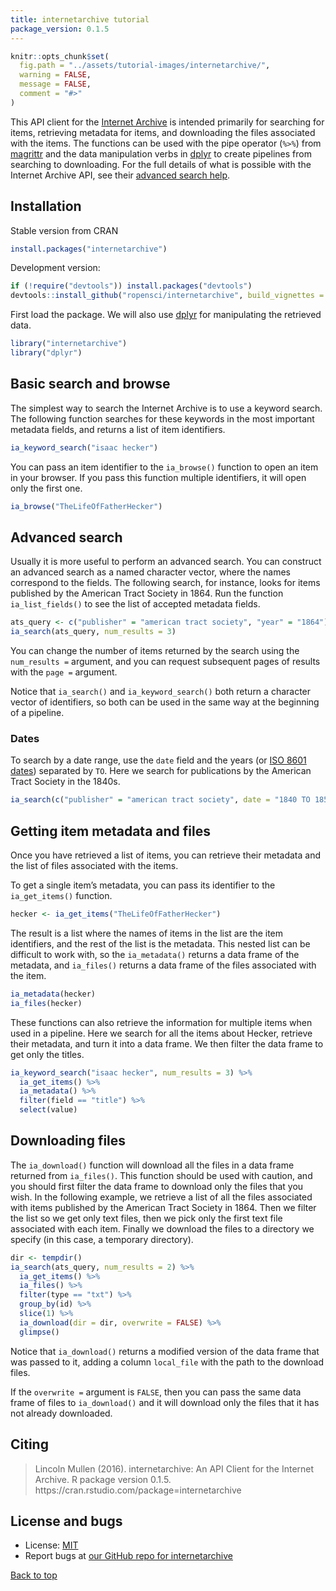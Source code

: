 ```yaml
---
title: internetarchive tutorial
package_version: 0.1.5
---
```


```r
knitr::opts_chunk$set(
  fig.path = "../assets/tutorial-images/internetarchive/",
  warning = FALSE,
  message = FALSE,
  comment = "#>"
)
```

This API client for the [Internet Archive](https://archive.org/) is intended primarily for searching for items, retrieving metadata for items, and downloading the files associated with the items. The functions can be used with the pipe operator (`%>%`) from [magrittr](https://github.com/smbache/magrittr) and the data manipulation verbs in [dplyr](https://github.com/hadley/dplyr) to create pipelines from searching to downloading. For the full details of what is possible with the Internet Archive API, see their [advanced search help](https://archive.org/advancedsearch.php).

<section id="installation">

## Installation

Stable version from CRAN

```r
install.packages("internetarchive")
```

Development version:

```r
if (!require("devtools")) install.packages("devtools")
devtools::install_github("ropensci/internetarchive", build_vignettes = TRUE)
```

First load the package. We will also use [dplyr](https://github.com/hadley/dplyr) for manipulating the retrieved data.

```r
library("internetarchive")
library("dplyr")
```

<section id="usage">

## Basic search and browse

The simplest way to search the Internet Archive is to use a keyword search. The following function searches for these keywords in the most important metadata fields, and returns a list of item identifiers.

```r
ia_keyword_search("isaac hecker")
```

You can pass an item identifier to the `ia_browse()` function to open an item in your browser. If you pass this function multiple identifiers, it will open only the first one.

```r
ia_browse("TheLifeOfFatherHecker")
```

## Advanced search

Usually it is more useful to perform an advanced search. You can construct an advanced search as a named character vector, where the names correspond to the fields. The following search, for instance, looks for items published by the American Tract Society in 1864. Run the function `ia_list_fields()` to see the list of accepted metadata fields.

```r
ats_query <- c("publisher" = "american tract society", "year" = "1864")
ia_search(ats_query, num_results = 3)
```

You can change the number of items returned by the search using the `num_results =` argument, and you can request subsequent pages of results with the `page =` argument.

Notice that `ia_search()` and `ia_keyword_search()` both return a character vector of identifiers, so both can be used in the same way at the beginning of a pipeline.

### Dates

To search by a date range, use the `date` field and the years (or [ISO 8601 dates](http://en.wikipedia.org/wiki/ISO_8601)) separated by `TO`. Here we search for publications by the American Tract Society in the 1840s.

```r
ia_search(c("publisher" = "american tract society", date = "1840 TO 1850"))
```

## Getting item metadata and files

Once you have retrieved a list of items, you can retrieve their metadata and the list of files associated with the items.

To get a single item's metadata, you can pass its identifier to the `ia_get_items()` function.

```r
hecker <- ia_get_items("TheLifeOfFatherHecker")
```

The result is a list where the names of items in the list are the item identifiers, and the rest of the list is the metadata. This nested list can be difficult to work with, so the `ia_metadata()` returns a data frame of the metadata, and `ia_files()` returns a data frame of the files associated with the item.

```r
ia_metadata(hecker)
ia_files(hecker)
```

These functions can also retrieve the information for multiple items when used in a pipeline. Here we search for all the items about Hecker, retrieve their metadata, and turn it into a data frame. We then filter the data frame to get only the titles.

```r
ia_keyword_search("isaac hecker", num_results = 3) %>%
  ia_get_items() %>%
  ia_metadata() %>%
  filter(field == "title") %>%
  select(value)
```

## Downloading files

The `ia_download()` function will download all the files in a data frame returned from `ia_files()`. This function should be used with caution, and you should first filter the data frame to download only the files that you wish. In the following example, we retrieve a list of all the files associated with items published by the American Tract Society in 1864. Then we filter the list so we get only text files, then we pick only the first text file associated with each item. Finally we download the files to a directory we specify (in this case, a temporary directory).

```r
dir <- tempdir()
ia_search(ats_query, num_results = 2) %>%
  ia_get_items() %>%
  ia_files() %>%
  filter(type == "txt") %>%
  group_by(id) %>%
  slice(1) %>%
  ia_download(dir = dir, overwrite = FALSE) %>%
  glimpse()
```

Notice that `ia_download()` returns a modified version of the data frame that was passed to it, adding a column `local_file` with the path to the download files.

If the `overwrite =` argument is `FALSE`, then you can pass the same data frame of files to `ia_download()` and it will download only the files that it has not already downloaded.

<section id="citing">

## Citing

> Lincoln Mullen (2016). internetarchive: An API Client for the Internet Archive. R package version 0.1.5. https://cran.rstudio.com/package=internetarchive


<section id="license_bugs">

## License and bugs

* License: [MIT](http://opensource.org/licenses/MIT)
* Report bugs at [our GitHub repo for internetarchive](https://github.com/ropensci/internetarchive/issues?state=open)


[Back to top](#top)

